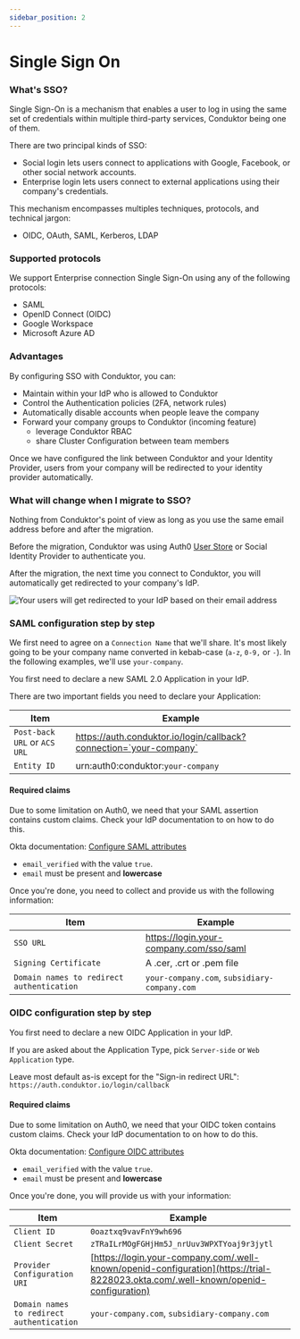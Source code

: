 ```yaml
---
sidebar_position: 2
---
```



# Single Sign On

### What's SSO?

Single Sign-On is a mechanism that enables a user to log in using the same set of credentials within multiple third-party services, Conduktor being one of them.

There are two principal kinds of SSO:

- Social login lets users connect to applications with Google, Facebook, or other social network accounts.
- Enterprise login lets users connect to external applications using their company's credentials.

This mechanism encompasses multiples techniques, protocols, and technical jargon:

- OIDC, OAuth, SAML, Kerberos, LDAP

### Supported protocols

We support Enterprise connection Single Sign-On using any of the following protocols:

- SAML
- OpenID Connect (OIDC)
- Google Workspace
- Microsoft Azure AD

### Advantages

By configuring SSO with Conduktor, you can:

- Maintain within your IdP who is allowed to Conduktor
- Control the Authentication policies (2FA, network rules)
- Automatically disable accounts when people leave the company
- Forward your company groups to Conduktor (incoming feature)
  - leverage Conduktor RBAC
  - share Cluster Configuration between team members

Once we have configured the link between Conduktor and your Identity Provider, users from your company will be redirected to your identity provider automatically.

### What will change when I migrate to SSO?

Nothing from Conduktor's point of view as long as you use the same email address before and after the migration.

Before the migration, Conduktor was using Auth0 [User Store](https://auth0.com/docs/authenticate/database-connections/auth0-user-store) or Social Identity Provider to authenticate you.

After the migration, the next time you connect to Conduktor, you will automatically get redirected to your company's IdP.

![Your users will get redirected to your IdP based on their email address](../assets/assets/universal-login.png)

### SAML configuration step by step

We first need to agree on a `Connection Name` that we'll share. It's most likely going to be your company name converted in kebab-case (`a-z`, `0-9,` or `-`). In the following examples, we'll use `your-company`.

You first need to declare a new SAML 2.0 Application in your IdP.&#x20;

There are two important fields you need to declare your Application:

| Item                         | Example                                                            |
| ---------------------------- | ------------------------------------------------------------------ |
| `Post-back URL` or `ACS URL` | https://auth.conduktor.io/login/callback?connection=`your-company` |
| `Entity ID`                  | urn:auth0:conduktor:`your-company`                                 |

#### Required claims

<InfoBox type="danger">
Due to some limitation on Auth0, we need that your SAML assertion contains custom claims. Check your IdP documentation to on how to do this.

Okta documentation: [Configure SAML attributes](https://support.okta.com/help/s/article/How-to-define-and-configure-a-custom-SAML-attribute-statement?language=en_US)

</InfoBox>

- `email_verified` with the value `true`.&#x20;
- `email` must be present and **lowercase**

Once you're done, you need to collect and provide us with the following information:

| Item                                      | Example                                      |
| ----------------------------------------- | -------------------------------------------- |
| `SSO URL`                                 | https://login.your-company.com/sso/saml      |
| `Signing Certificate`                     | A .cer, .crt or .pem file                    |
| `Domain names to redirect authentication` | `your-company.com`, `subsidiary-company.com` |

### OIDC configuration step by step

You first need to declare a new OIDC Application in your IdP.&#x20;

If you are asked about the Application Type, pick `Server-side` or `Web Application` type.

Leave most default as-is except for the "Sign-in redirect URL": `https://auth.conduktor.io/login/callback`

#### Required claims

<InfoBox type="danger">
Due to some limitation on Auth0, we need that your OIDC token contains custom claims. Check your IdP documentation to on how to do this.

Okta documentation: [Configure OIDC attributes](https://developer.okta.com/docs/guides/customize-tokens-returned-from-okta/main/)

</InfoBox>

- `email_verified` with the value `true`.&#x20;
- `email` must be present and **lowercase**

Once you're done, you will provide us with your information:

| Item                                      | Example                                                                                                                            |
| ----------------------------------------- | ---------------------------------------------------------------------------------------------------------------------------------- |
| `Client ID`                               | `0oaztxq9vavFnY9wh696`                                                                                                             |
| `Client Secret`                           | `zTRaILrMOgFGHjHm5J_nrUuv3WPXTYoaj9r3jytl`                                                                                         |
| `Provider Configuration URI`              | [https://login.your-company.com/.well-known/openid-configuration](https://trial-8228023.okta.com/.well-known/openid-configuration) |
| `Domain names to redirect authentication` | `your-company.com`, `subsidiary-company.com`                                                                                       |
